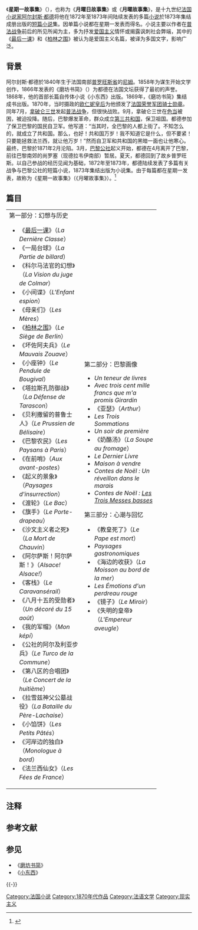 《'''星期一故事集'''》（{{lang-fr|'''''Contes du Lundi'''''}}），也称为《'''月曜日故事集'''》或《'''月曜故事集'''》，是十九世纪[[法国|法国]][[小说家|小说家]][[阿尔封斯·都德|阿尔封斯·都德]]将他在1872年至1873年间陆续发表的多篇[[小说|小说]]於1873年集结成册出版的[[短篇小说|短篇小说]]集。因单篇小说都在星期一发表而得名。小说主要以作者在[[普法战争|普法战争]]前后的所见所闻为主，多为抒发[[爱国主义|爱国主义]]情怀或揭露讽刺社会弊端，其中的《[[最后一课|最后一课]]》和《[[柏林之围|柏林之围]]》被认为是爱国主义名篇，被译为多国文字，影响广泛。

==背景==
阿尔封斯·都德於1840年生于法国南部[[普罗旺斯省|普罗旺斯省]]的[[尼姆|尼姆]]。1858年为谋生开始文学创作，1866年发表的《磨坊书简》（{{lang|fr|Les lettres de mon moulin}}）为都德在法国文坛获得了最初的声誉。1868年，他的首部长篇自传体小说《小东西》出版。1869年，《磨坊书简》集结成书出版。1870年，当时摄政的[[欧仁妮皇后|欧仁妮皇后]]为他颁发了[[法國榮譽軍團勳章|法国荣誉军团骑士勋章]]。同年7月，[[拿破仑三世|拿破仑三世]]发起[[普法战争|普法战争]]，但很快战败。9月，拿破仑三世在[[色当|色当]]被困，被迫投降。随后，巴黎爆发革命，群众成立[[法兰西第三共和国|第三共和国]]，保卫祖国。都德参加了保卫巴黎的国民自卫军。他写道：“当其时，全巴黎的人都上街了。不知怎么的，就成立了共和国。那么，也好！共和国万岁！我不知道它是什么，但不要紧！只要能拯救法兰西，就让他万岁！”然而自卫军和共和国的黑暗一面也让他寒心。最终，巴黎於1871年2月沦陷。3月，[[巴黎公社|巴黎公社]]起义开始，都德在4月离开了巴黎，前往巴黎南郊的尚罗塞（现德拉韦伊南部）暂居。夏天，都德回到了故乡普罗旺斯。以自己参战的经历见闻为基础，1872年至1873年，都德陆续发表了多篇有关战争与巴黎公社的短篇小说，1873年集结出版为小说集。由于每篇都在星期一发表，故称为《星期一故事集》（《月曜故事集》）。<ref name="sg">{{cite book|author=Stéphane Giocanti|title=C’était les Daudet|publisher=Editions Flammarion|isbn=9782081297678}}</ref>

== 篇目 ==
{| width="90%" align="center" border="0" cellpadding="4" cellspacing="5" style="background-color: transparent;"
|- valign="top" align="left"
| width="45%" |
; 第一部分：幻想与历史
* 《[[最后一课|最后一课]]》（''La Dernière Classe''）
* 《一局台球》（''La Partie de billard''）
* 《科尔马法官的幻想》（''La Vision du juge de Colmar''）
* 《小间谍》（''L'Enfant espion''{{NoteTag|1879年的第二版起录入（Lemerre）。|name="2éd"}}）
* 《母亲们》（''Les Mères''{{NoteTag|name="2éd"}}）
* 《[[柏林之围|柏林之围]]》（''Le Siège de Berlin''{{NoteTag|name="2éd"}}）
* 《坏佐阿夫兵》（''Le Mauvais Zouave''）
* 《小座钟》（''Le Pendule de Bougival''{{NoteTag|name="2éd"}}）
* 《塔拉斯孔防御战》（''La Défense de Tarascon''{{NoteTag|name="2éd"}}）
* 《贝利撒留的普鲁士人》（''Le Prussien de Bélisaire''{{NoteTag|name="2éd"}}）
* 《巴黎农民》（''Les Paysans à Paris''{{NoteTag|name="2éd"}}）
* 《在前哨》（''Aux avant-postes''{{NoteTag|name="2éd"}}）
* 《起义的景象》（''Paysages d'insurrection''{{NoteTag|name="2éd"}}）
* 《渡轮》（''Le Bac''）
* 《旗手》（''Le Porte-drapeau''）
* 《沙文主义者之死》（''La Mort de Chauvin''）
* 《阿尔萨斯！阿尔萨斯！》（''Alsace! Alsace!''）
* 《客栈》（''Le Caravansérail''）
* 《八月十五的受勋者》（''Un décoré du 15 août''）
* 《我的军帽》（''Mon képi''）
* 《公社的阿尔及利亚步兵》（''Le Turco de la Commune''）
* 《第八区的合唱团》（''Le Concert de la huitième''）
* 《拉雪兹神父公墓战役》（''La Bataille du Père-Lachaise''）
* 《小馅饼》（''Les Petits Pâtés''）
* 《河岸边的独白》（''Monologue à bord''）
* 《法兰西仙女》（''Les Fées de France''）

| width="45%" |
; 第二部分：巴黎画像
* ''Un teneur de livres''
* ''Avec trois cent mille francs que m'a promis Girardin''
* 《亚瑟》（''Arthur''）
* ''Les Trois Sommations''
* ''Un soir de première''
* 《奶酪汤》（''La Soupe au fromage''）
* ''Le Dernier Livre''
* ''Maison à vendre''
* ''Contes de Noël : Un réveillon dans le marais''
* ''Contes de Noël : [[Les_Trois_Messes_basses|Les Trois Messes basses]]''{{NoteTag|1890年的第三版 Charpentier 起录入，最初发表于《磨坊书简》（1870年）。}}

; 第三部分：心潮与回忆
* 《教皇死了》（''Le Pape est mort''）
* ''Paysages gastronomiques''
* 《海边的收获》（''La Moisson au bord de la mer''{{NoteTag|name="2éd"}}）
* ''Les Émotions d'un perdreau rouge''
* 《镜子》（''Le Miroir''）
* 《失明的皇帝》（''L'Empereur aveugle''）
|}

== 注释 ==
{{NoteFoot}}

== 参考文献 ==
{{Reflist}}

== 参见 ==
* 《[[磨坊书简|磨坊书简]]》
* 《[[小东西|小东西]]》

{{-}}
{{Alphonse Daudet}}

[[Category:法国小说|Category:法国小说]]
[[Category:1870年代作品|Category:1870年代作品]]
[[Category:法语文学|Category:法语文学]]
[[Category:现实主义|Category:现实主义]]